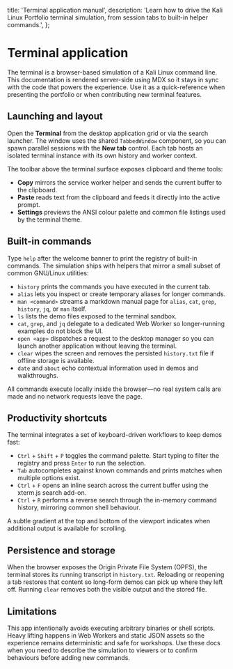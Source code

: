   title: 'Terminal application manual',
  description:
    'Learn how to drive the Kali Linux Portfolio terminal simulation, from session tabs to built-in helper commands.',
};

# Terminal application

The terminal is a browser-based simulation of a Kali Linux command line. This documentation is rendered server-side using MDX so
it stays in sync with the code that powers the experience. Use it as a quick-reference when presenting the portfolio or when
contributing new terminal features.

## Launching and layout

Open the **Terminal** from the desktop application grid or via the search launcher. The window uses the shared `TabbedWindow`
component, so you can spawn parallel sessions with the **New tab** control. Each tab hosts an isolated terminal instance with its
own history and worker context.

The toolbar above the terminal surface exposes clipboard and theme tools:

- **Copy** mirrors the service worker helper and sends the current buffer to the clipboard.
- **Paste** reads text from the clipboard and feeds it directly into the active prompt.
- **Settings** previews the ANSI colour palette and common file listings used by the terminal theme.

## Built-in commands

Type `help` after the welcome banner to print the registry of built-in commands. The simulation ships with helpers that mirror
a small subset of common GNU/Linux utilities:

- `history` prints the commands you have executed in the current tab.
- `alias` lets you inspect or create temporary aliases for longer commands.
- `man <command>` streams a markdown manual page for `alias`, `cat`, `grep`, `history`, `jq`, or `man` itself.
- `ls` lists the demo files exposed to the terminal sandbox.
- `cat`, `grep`, and `jq` delegate to a dedicated Web Worker so longer-running examples do not block the UI.
- `open <app>` dispatches a request to the desktop manager so you can launch another application without leaving the terminal.
- `clear` wipes the screen and removes the persisted `history.txt` file if offline storage is available.
- `date` and `about` echo contextual information used in demos and walkthroughs.

All commands execute locally inside the browser—no real system calls are made and no network requests leave the page.

## Productivity shortcuts

The terminal integrates a set of keyboard-driven workflows to keep demos fast:

- `Ctrl` + `Shift` + `P` toggles the command palette. Start typing to filter the registry and press `Enter` to run the selection.
- `Tab` autocompletes against known commands and prints matches when multiple options exist.
- `Ctrl` + `F` opens an inline search across the current buffer using the xterm.js search add-on.
- `Ctrl` + `R` performs a reverse search through the in-memory command history, mirroring common shell behaviour.

A subtle gradient at the top and bottom of the viewport indicates when additional output is available for scrolling.

## Persistence and storage

When the browser exposes the Origin Private File System (OPFS), the terminal stores its running transcript in
`history.txt`. Reloading or reopening a tab restores that content so long-form demos can pick up where they left off. Running
`clear` removes both the visible output and the stored file.

## Limitations

This app intentionally avoids executing arbitrary binaries or shell scripts. Heavy lifting happens in Web Workers and static
JSON assets so the experience remains deterministic and safe for workshops. Use these docs when you need to describe the
simulation to viewers or to confirm behaviours before adding new commands.
